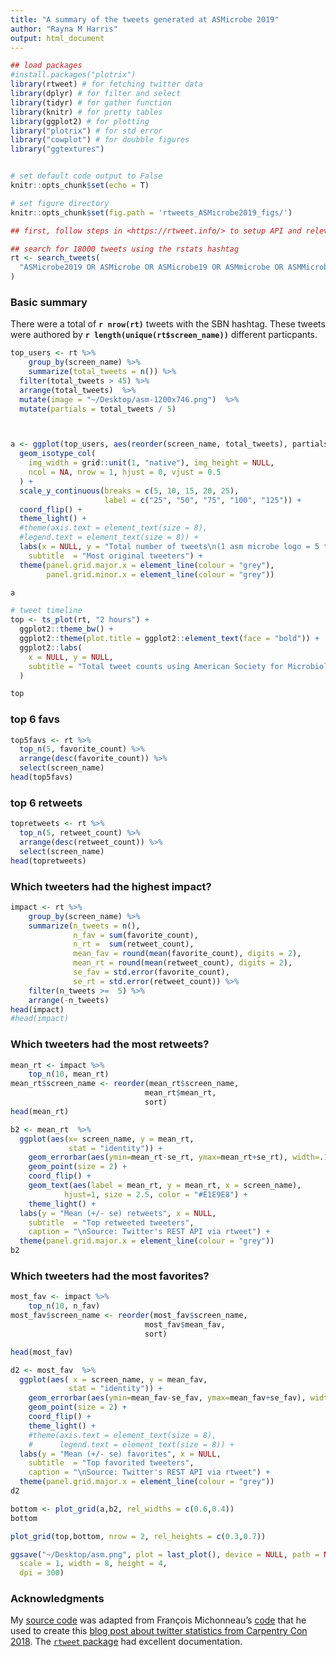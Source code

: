 ```yaml
---
title: "A summary of the tweets generated at ASMicrobe 2019"
author: "Rayna M Harris"
output: html_document
---
```


```r
## load packages
#install.packages("plotrix")
library(rtweet) # for fetching twitter data
library(dplyr) # for filter and select
library(tidyr) # for gather function
library(knitr) # for pretty tables
library(ggplot2) # for plotting
library("plotrix") # for std error
library("cowplot") # for doubble figures
library("ggtextures") 


# set default code output to False
knitr::opts_chunk$set(echo = T)

# set figure directory
knitr::opts_chunk$set(fig.path = 'rtweets_ASMicrobe2019_figs/')

```


```r
## first, follow steps in <https://rtweet.info/> to setup API and relevant tokens

## search for 18000 tweets using the rstats hashtag
rt <- search_tweets(
  "ASMicrobe2019 OR ASMicrobe OR ASMicrobe19 OR ASMmicrobe OR ASMMicrobe2019 OR ASMMicrobe19", n = 10000, include_rts = FALSE, type = "mixed"
)
```


### Basic summary

There were a total of **`r nrow(rt)`** tweets with the SBN hashtag. These tweets were authored by **`r length(unique(rt$screen_name))`** different particpants. 

```r
top_users <- rt %>%
    group_by(screen_name) %>%
    summarize(total_tweets = n()) %>%
  filter(total_tweets > 45) %>%
  arrange(total_tweets)  %>% 
  mutate(image = "~/Desktop/asm-1200x746.png")  %>% 
  mutate(partials = total_tweets / 5)



a <- ggplot(top_users, aes(reorder(screen_name, total_tweets), partials, image = image)) +
  geom_isotype_col(
    img_width = grid::unit(1, "native"), img_height = NULL,
    ncol = NA, nrow = 1, hjust = 0, vjust = 0.5
  ) +
  scale_y_continuous(breaks = c(5, 10, 15, 20, 25),
                     label = c("25", "50", "75", "100", "125")) +
  coord_flip() +
  theme_light() +
  #theme(axis.text = element_text(size = 8),
  #legend.text = element_text(size = 8)) + 
  labs(x = NULL, y = "Total number of tweets\n(1 asm microbe logo = 5 tweets)",
    subtitle  = "Most original tweeters") + 
  theme(panel.grid.major.x = element_line(colour = "grey"),
        panel.grid.minor.x = element_line(colour = "grey"))

a
```

```r
# tweet timeline
top <- ts_plot(rt, "2 hours") +
  ggplot2::theme_bw() +
  ggplot2::theme(plot.title = ggplot2::element_text(face = "bold")) +
  ggplot2::labs(
    x = NULL, y = NULL,
    subtitle = "Total tweet counts using American Society for Microbiology meeting hashtags"
  )

top

```

###  top 6 favs

```r
top5favs <- rt %>%
  top_n(5, favorite_count) %>%
  arrange(desc(favorite_count)) %>%
  select(screen_name)
head(top5favs)
```

###  top 6 retweets

```r
topretweets <- rt %>%
  top_n(5, retweet_count) %>%
  arrange(desc(retweet_count)) %>%
  select(screen_name)
head(topretweets)
```

### Which tweeters had the highest impact?

```r
impact <- rt %>%
    group_by(screen_name) %>%
    summarize(n_tweets = n(),
              n_fav = sum(favorite_count),
              n_rt =  sum(retweet_count),
              mean_fav = round(mean(favorite_count), digits = 2),
              mean_rt = round(mean(retweet_count), digits = 2),
              se_fav = std.error(favorite_count),
              se_rt = std.error(retweet_count)) %>%
    filter(n_tweets >=  5) %>%
    arrange(-n_tweets)
head(impact)
#head(impact)
```

### Which tweeters had the most retweets?

```r

mean_rt <- impact %>%
    top_n(10, mean_rt)
mean_rt$screen_name <- reorder(mean_rt$screen_name,
                              mean_rt$mean_rt,
                              sort)
head(mean_rt)

b2 <- mean_rt  %>% 
  ggplot(aes(x= screen_name, y = mean_rt, 
             stat = "identity")) + 
    geom_errorbar(aes(ymin=mean_rt-se_rt, ymax=mean_rt+se_rt), width=.1) +
    geom_point(size = 2) +
    coord_flip() + 
    geom_text(aes(label = mean_rt, y = mean_rt, x = screen_name),  
            hjust=1, size = 2.5, color = "#E1E9E8") +
    theme_light() +
  labs(y = "Mean (+/- se) retweets", x = NULL,
    subtitle  = "Top retweeted tweeters", 
    caption = "\nSource: Twitter's REST API via rtweet") + 
  theme(panel.grid.major.x = element_line(colour = "grey"))
b2
```

### Which tweeters had the most favorites?

```r
most_fav <- impact %>%
    top_n(10, n_fav)
most_fav$screen_name <- reorder(most_fav$screen_name,
                              most_fav$mean_fav,
                              sort)

head(most_fav)

d2 <- most_fav  %>% 
  ggplot(aes( x = screen_name, y = mean_fav, 
             stat = "identity")) + 
    geom_errorbar(aes(ymin=mean_fav-se_fav, ymax=mean_fav+se_fav), width=.1) +
    geom_point(size = 2) +
    coord_flip() + 
    theme_light() +
    #theme(axis.text = element_text(size = 8),
    #      legend.text = element_text(size = 8)) +
  labs(y = "Mean (+/- se) favorites", x = NULL,
    subtitle  = "Top favorited tweeters", 
    caption = "\nSource: Twitter's REST API via rtweet") + 
  theme(panel.grid.major.x = element_line(colour = "grey"))
d2
```

```r

bottom <- plot_grid(a,b2, rel_widths = c(0.6,0.4))
bottom

plot_grid(top,bottom, nrow = 2, rel_heights = c(0.3,0.7))

ggsave("~/Desktop/asm.png", plot = last_plot(), device = NULL, path = NULL,
  scale = 1, width = 8, height = 4,
  dpi = 300)


```




### Acknowledgments

My [source code](https://github.com/raynamharris/cefp2019/blob/master/dataviz/rtweets_ASMicrobe2019.Rmd) was adapted from François Michonneau's [code](https://github.com/fmichonneau/2018-carpentrycon-tweets/blob/master/index.Rmd) that he used to create this [blog post about twitter statistics from Carpentry Con 2018](https://carpentries.org/2018/06/carpentrycon-tweets). The [`rtweet` package](https://rtweet.info/) had excellent documentation.